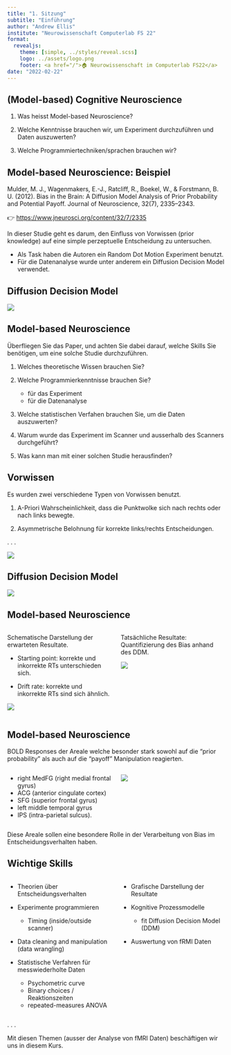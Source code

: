 ```yaml
---
title: "1. Sitzung"
subtitle: "Einführung"
author: "Andrew Ellis"
institute: "Neurowissenschaft Computerlab FS 22"
format:
  revealjs:
    theme: [simple, ../styles/reveal.scss]
    logo: ../assets/logo.png
    footer: <a href="/">🏠 Neurowissenschaft im Computerlab FS22</a>
date: "2022-02-22"
---
```


## (Model-based) Cognitive Neuroscience

::: {.discussion}

1) Was heisst Model-based Neuroscience?

2) Welche Kenntnisse brauchen wir, um Experiment durchzuführen und Daten auszuwerten?

3) Welche Programmiertechniken/sprachen brauchen wir?

:::

## Model-based Neuroscience: Beispiel {.smaller}


Mulder, M. J., Wagenmakers, E.-J., Ratcliff, R., Boekel, W., & Forstmann, B. U. (2012). Bias in the Brain: A Diffusion Model Analysis of Prior Probability and Potential Payoff. Journal of Neuroscience, 32(7), 2335–2343.

👉 [https://www.jneurosci.org/content/32/7/2335](https://www.jneurosci.org/content/32/7/2335)

In dieser Studie geht es darum, den Einfluss von Vorwissen (prior knowledge) auf eine simple perzeptuelle Entscheidung zu untersuchen. 

- Als Task haben die Autoren ein Random Dot Motion Experiment benutzt. 
- Für die Datenanalyse wurde unter anderem ein Diffusion Decision Model verwendet.

## Diffusion Decision Model

![](../assets/images/ddm-mulder.png)

## Model-based Neuroscience {.smaller}

::: {.your-turn}

Überfliegen Sie das Paper, und achten Sie dabei darauf, welche Skills Sie benötigen, um eine solche Studie durchzuführen.

1) Welches theoretische Wissen brauchen Sie?

2) Welche Programmierkenntnisse brauchen Sie?

    - für das Experiment
    - für die Datenanalyse

3) Welche statistischen Verfahen brauchen Sie, um die Daten auszuwerten?

4) Warum wurde das Experiment im Scanner und ausserhalb des Scanners durchgeführt?

5) Was kann man mit einer solchen Studie herausfinden?

:::

## Vorwissen {.smaller}

Es wurden zwei verschiedene Typen von Vorwissen benutzt. 

1) A-Priori Wahrscheinlichkeit, dass die Punktwolke sich nach rechts oder nach links bewegte.

2) Asymmetrische Belohnung für  korrekte links/rechts Entscheidungen. 

. . .

![](../assets/images/bias-payoff-mulder.png)

## Diffusion Decision Model

![](../assets/images/ddm-mulder.png)

## Model-based Neuroscience {.even-smaller}

:::: {.columns}

::: {.column width="45%"}

Schematische Darstellung der erwarteten Resultate.

- Starting point: korrekte und inkorrekte RTs unterschieden sich.
  
- Drift rate: korrekte und inkorrekte RTs sind sich ähnlich.

![](../assets/images/exptected-results-mulder.png)

:::

::: {.column width="45%"}

Tatsächliche Resultate: Quantifizierung des Bias anhand des DDM.

![](../assets/images/mulder-behav-results.png)

:::
::::

## Model-based Neuroscience {.even-smaller}

BOLD Responses der Areale welche besonder stark sowohl auf die "prior probability" als auch auf die "payoff" Manipulation reagierten.

:::: {.columns}
::: {.column width="45%"}

- right MedFG (right medial frontal gyrus)
- ACG (anterior cingulate cortex)
- SFG (superior frontal gyrus)
- left middle temporal gyrus
- IPS (intra-parietal sulcus). 

:::

::: {.column width="45%"}

![](../assets/images/BOLD-starting-point.png)

:::
::::

Diese Areale sollen eine besondere Rolle in der Verarbeitung von Bias im Entscheidungsverhalten haben.

## Wichtige Skills {.even-smaller}

:::: {.columns}
::: {.column width="45%"}
- Theorien über Entscheidungsverhalten

- Experimente programmieren
    - Timing (inside/outside scanner)

- Data cleaning and manipulation (data wrangling)

- Statistische Verfahren für messwiederholte Daten
    - Psychometric curve
    - Binary choices / Reaktionszeiten
    - repeated-measures ANOVA
:::

::: {.column width="45%"}

- Grafische Darstellung der Resultate

- Kognitive Prozessmodelle
    - fit Diffusion Decision Model (DDM)

- Auswertung von fRMI Daten
:::
::::

. . . 

Mit diesen Themen (ausser der Analyse von fMRI Daten) beschäftigen wir uns in diesem Kurs.